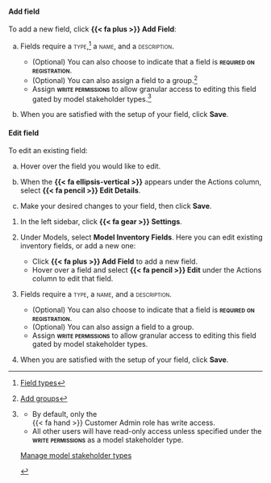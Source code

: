 :::: {.content-visible unless-format="revealjs"}

::: {.panel-tabset}

#### Add field

To add a new field, click **{{< fa plus >}} Add Field**:

a. Fields require a [type]{.smallcaps},^[[Field types](#field-types)] a [name]{.smallcaps}, and a [description]{.smallcaps}.

    - (Optional) You can also choose to indicate that a field is **[required on registration]{.smallcaps}**.
    - (Optional) You can also assign a field to a group.[^field-groups]
    - Assign **[write permissions]{.smallcaps}** to allow granular access to editing this field gated by model stakeholder types.[^edit-fields]

a. When you are satisfied with the setup of your field, click **Save**.

#### Edit field

To edit an existing field:

a. Hover over the field you would like to edit.

a. When the **{{< fa ellipsis-vertical >}}** appears under the Actions column, select **{{< fa pencil >}} Edit Details**.

a. Make your desired changes to your field, then click **Save**.

:::


<!-- ADDITIONAL FOOTNOTES -->

[^field-groups]: [Add groups](#field-groups)

[^edit-fields]:

    ::: {.callout title="Leave this field blank to leave permissions as default."}
    - By default, only the <br>[{{< fa hand >}} Customer Admin]{.bubble} role has write access.
    - All other users will have read-only access unless specified under the **[write permissions]{.smallcaps}** as a model stakeholder type.

    ::: {.tc}
    [Manage model stakeholder types](/guide/configuration/manage-model-stakeholder-types.qmd)

    :::
    
    :::

::::

:::: {.content-hidden unless-format="revealjs"}
1. In the left sidebar, click **{{< fa gear >}} Settings**. 

1. Under Models, select **Model Inventory Fields**. Here you can edit existing inventory fields, or add a new one:

    - Click **{{< fa plus >}} Add Field** to add a new field.
    - Hover over a field and select **{{< fa pencil >}} Edit** under the Actions column to edit that field.

1. Fields require a [type]{.smallcaps}, a [name]{.smallcaps}, and a [description]{.smallcaps}.

    - (Optional) You can also choose to indicate that a field is **[required on registration]{.smallcaps}**.
    - (Optional) You can also assign a field to a group.
    - Assign **[write permissions]{.smallcaps}** to allow granular access to editing this field gated by model stakeholder types.

1. When you are satisfied with the setup of your field, click **Save**.

::::


